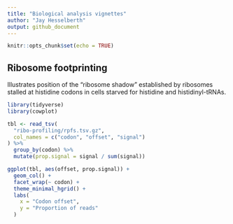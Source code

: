 ```yaml
---
title: "Biological analysis vignettes"
author: "Jay Hesselberth"
output: github_document 
---
```


```r
knitr::opts_chunk$set(echo = TRUE)
```

## Ribosome footprinting

Illustrates position of the "ribosome shadow" established by ribosomes stalled at histidine codons in cells starved for histidine and histidinyl-tRNAs.

```r
library(tidyverse)
library(cowplot)

tbl <- read_tsv(
  "ribo-profiling/rpfs.tsv.gz",
  col_names = c("codon", "offset", "signal")
) %>%
  group_by(codon) %>%
  mutate(prop.signal = signal / sum(signal))

ggplot(tbl, aes(offset, prop.signal)) +
  geom_col() +
  facet_wrap(~ codon) + 
  theme_minimal_hgrid() +
  labs(
    x = "Codon offset",
    y = "Proportion of reads"
  )
```
